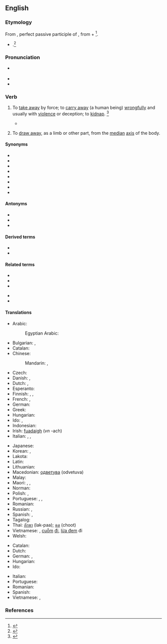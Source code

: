 ==English==

===Etymology===
{{PIE root|en|dewk}}
From {{der|en|la|abductus}}, perfect passive participle of {{m|la|abduco||to lead away}}, from {{m|la|ab||away}} + {{m|la|duco||to lead}}<ref>{{R:CDOE|page=2}}</ref>.
* {{sense|physiology}} {{back-form|en|abduction}}.<ref>{{R:MW3 1976|page=3}}</ref>

===Pronunciation===
* {{a|US}} {{IPA|/æbˈdʌkt/|/æbˈdəkt/|lang=en}}
* {{audio|En-us-abduct.ogg|Audio (US)|lang=en}}
* {{rhymes|ʌkt|lang=en}}

===Verb===
{{en-verb}}

# {{lb|en|transitive}} To [[take away]] by force; to [[carry away]] (a human being) [[wrongfully]] and usually with [[violence]] or deception; to [[kidnap]]. {{defdate|Early 17<sup>th</sup> century.}}<ref name=SOED>{{cite-book|last=|first=|authorlink=|coauthors=|editor=Thomas, Clayton L.|others=|title=Taber's Encyclopedic Medical Dictionary|year=1940|url=|format=|accessdate=|accessyear=|accessmonth=|edition=5th|date=|year_published=1993|month=|publisher=F. A. Davis Company|location=Philadelphia, PA|doi=|isbn=0-8036-8313-8|lccn=|ol=|pages=1|chapter=|chapterurl=|quote=}}</ref>
#* {{quote-book
|lang=en
|year=1904
|author=Jules Verne
|title=The Master of the World
|chapter=16
|url=http://ebooks.adelaide.edu.au/v/verne/jules/v52mw/chapter16.html
|passage=That same night he had by force abducted the president and the secretary of the club, and had taken them, much against their will upon a voyage in the wonderful air-ship, the “Albatross,” which he had constructed.}}
# {{lb|en|transitive|anatomy}} To [[draw away]], as a limb or other part, from the [[median]] [[axis]] of the body. {{defdate|Early 17<sup>th</sup> century.}}

====Synonyms====
* {{l|en|carry off}}
* {{l|en|drag away}}
* {{l|en|kidnap}}
* {{l|en|run away with}}
* {{l|en|seize}}
* {{l|en|spirit away}}
* {{l|en|stretch}}
* {{l|en|take away}}

====Antonyms====
* {{l|en|adduct}}
* {{l|en|reinstate}}
* {{l|en|restore}}

====Derived terms====
{{der-top}}
* {{l|en|abductee}}
* {{l|en|abductive}}
{{der-mid}}
{{der-bottom}}

====Related terms====
{{rel-top}}
* {{l|en|abduce}}
* {{l|en|abducens}}
* {{l|en|abducent}}
{{rel-mid}}
* {{l|en|abduction}}
* {{l|en|abductor}}
{{rel-bottom}}

====Translations====
{{trans-top|to take away}}
* Arabic: {{t|ar|يَخْطِفّ}}
*: Egyptian Arabic: {{t|arz|يخطف|tr=yexṭaff|sc=Arab}}
* Bulgarian: {{t+|bg|отвличам}}, {{t+|bg|похищавам}}
* Catalan: {{t+|ca|raptar}}
* Chinese:
*: Mandarin: {{t+|cmn|誘拐|sc=Hani}}, {{t+|cmn|诱拐|tr=yòuguǎi|sc=Hani}}
* Czech: {{t+|cs|unést}}
* Danish: {{t+|da|bortføre}}, {{t|da|kidnappe}}
* Dutch: {{t+|nl|ontvoeren}}, {{t+|nl|kidnappen}}
* Esperanto: {{t|eo|forrabi}}
* Finnish: {{t+|fi|siepata}}, {{t+|fi|ryöstää}}, {{t+|fi|abduktoida}}
* French: {{t+|fr|enlever}}, {{t+|fr|ravir}}
* German: {{t+|de|entführen}}
* Greek: {{t+|el|απάγω}}
* Hungarian: {{t+|hu|elrabol}}
* Ido: {{t+|io|raptar}}, {{t+|io|abduktar}}
* Indonesian: {{t+|id|menculik}}
* Irish: [[fuadaigh]] (''vn'' -ach)
* Italian: {{t+|it|sottrarre}}, {{t+|it|sequestrare}}, {{t+|it|rapire}} {{gloss|people}}
{{trans-mid}}
* Japanese: {{t|ja|誘拐する|tr=yūkai suru}}
* Korean: {{t+|ko|유괴하다}}, {{t+|ko|납치하다}}
* Lakota: {{t|lkt|wiínaḣma}}
* Latin: {{t|la|raptō}}
* Lithuanian: {{t|lt|pagrobti}}
* Macedonian: [[одветува]] (odvetuva)
* Malay: {{t|ms|culik}}
* Maori: {{t|mi|kāhaki}}, {{t|mi|kāwhaki}}, {{t|mi|mautāhae}}
* Norman: {{t|nrf|enlever}}
* Polish: {{t|pl|uprowadzać|impf}}, {{t+|pl|uprowadzić|pf}}
* Portuguese: {{t+|pt|raptar}}, {{t+|pt|abduzir}}, {{t+|pt|sequestrar}}
* Romanian: {{t+|ro|răpi}}
* Russian: {{t+|ru|похища́ть|impf}}, {{t+|ru|похи́тить|pf}}
* Spanish: {{t+|es|raptar}}, {{t+|es|secuestrar}}
* Tagalog: {{t|tl|dukot}}
* Thai: [[ลักพา]] (lak-paa); [[ฉุด]] (choot)
* Vietnamese: {{t+|vi|bắt cóc}}, [[cuỗm]] [[đi]], [[lừa đem]] đi
* Welsh: {{t+|cy|cipio}}
{{trans-bottom}}

{{trans-top|to draw away from its ordinary position}}
* Catalan: {{t+|ca|abduir}}
* Dutch: {{t+|nl|abduceren}}
* German: {{t|de|abspreizen}}, {{t+|de|wegziehen}}
* Hungarian: {{t+|hu|elmozdít}}
* Ido: {{t+|io|abduktar}}
{{trans-mid}}
* Italian: {{t+|it|abdurre}}
* Portuguese: {{t+|pt|abduzir}}
* Romanian: {{t|ro|abduce}}
* Spanish: {{t+|es|abducir}}
* Vietnamese: {{t|vi|[[rẽ]] [[ra]]}}, {{t|vi|[[giạng]] ra}}
{{trans-bottom}}

===References===
<references/>